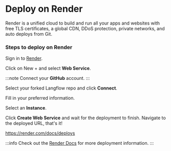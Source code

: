 
# Deploy on Render

Render is a unified cloud to build and run all your apps and websites with free TLS certificates, a global CDN, DDoS protection, private networks, and auto deploys from Git.

### Steps to deploy on Render

Sign in to [Render](https://dashboard.render.com/).

Click on New + and select **Web Service**.

<div
  style={{ marginBottom: "20px", display: "flex", justifyContent: "center" }}
>
  <ZoomableImage
    alt="Docusaurus themed image"
    sources={{
      light: "img/langflow-render.png",
    }}
    width="100px" // Set the width you desire
  />
</div>

:::note
Connect your **GitHub** account.
:::

Select your forked Langflow repo and click **Connect**.


<div
  style={{ marginBottom: "20px", display: "flex", justifyContent: "center" }}
>
  <ZoomableImage
    alt="Docusaurus themed image"
    sources={{
      light: "img/langflow-render2.png",
    }}
    width="100px" // Set the width you desire
  />
</div>

Fill in your preferred information.

<div
  style={{ marginBottom: "20px", display: "flex", justifyContent: "center" }}
>
  <ZoomableImage
    alt="Docusaurus themed image"
    sources={{
      light: "img/langflow-render3.png",
    }}
    width="100px" // Set the width you desire
  />
</div>

Select an **Instance**.

<div
  style={{ marginBottom: "20px", display: "flex", justifyContent: "center" }}
>
  <ZoomableImage
    alt="Docusaurus themed image"
    sources={{
      light: "img/langflow-render4.png",
    }}
    width="100px" // Set the width you desire
  />
</div>


Click **Create Web Service** and wait for the deployment to finish. Navigate to the deployed URL, that's it!

https://render.com/docs/deploys


:::info
Check out the [Render Docs](https://render.com/docs/deploys) for more deployment information.
:::